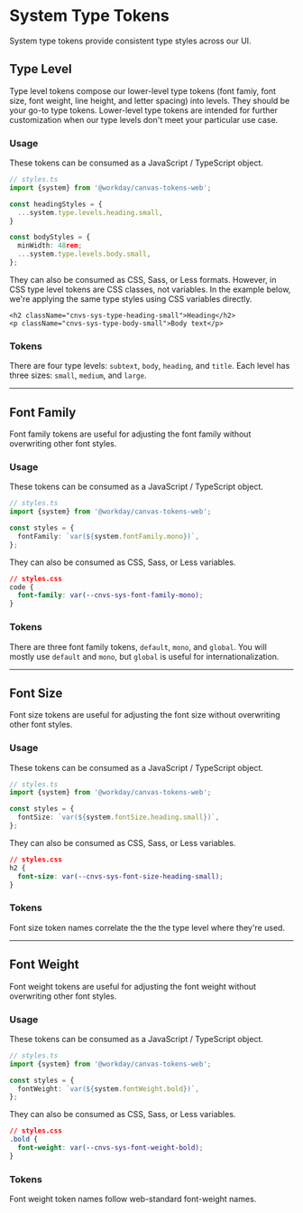

<Meta title="Docs/System Tokens/Type" />

<Unstyled>

# System Type Tokens

System type tokens provide consistent type styles across our UI.

## Type Level

Type level tokens compose our lower-level type tokens (font famiy, font size, font weight, line
height, and letter spacing) into levels. They should be your go-to type tokens. Lower-level type
tokens are intended for further customization when our type levels don't meet your particular use
case.

### Usage

These tokens can be consumed as a JavaScript / TypeScript object.

```ts
// styles.ts
import {system} from '@workday/canvas-tokens-web';

const headingStyles = {
  ...system.type.levels.heading.small,
}

const bodyStyles = {
  minWidth: 48rem;
  ...system.type.levels.body.small,
};
```

They can also be consumed as CSS, Sass, or Less formats. However, in CSS type level tokens are CSS
classes, not variables. In the example below, we're applying the same type styles using CSS
variables directly.

```tsx
<h2 className="cnvs-sys-type-heading-small">Heading</h2>
<p className="cnvs-sys-type-body-small">Body text</p>
```

### Tokens

There are four type levels: `subtext`, `body`, `heading`, and `title`. Each level has three sizes:
`small`, `medium`, and `large`.

<TypeLevelTokens />

---

## Font Family

Font family tokens are useful for adjusting the font family without overwriting other font styles.

### Usage

These tokens can be consumed as a JavaScript / TypeScript object.

```ts
// styles.ts
import {system} from '@workday/canvas-tokens-web';

const styles = {
  fontFamily: `var(${system.fontFamily.mono})`,
};
```

They can also be consumed as CSS, Sass, or Less variables.

```css
// styles.css
code {
  font-family: var(--cnvs-sys-font-family-mono);
}
```

### Tokens

There are three font family tokens, `default`, `mono`, and `global`. You will mostly use `default`
and `mono`, but `global` is useful for internationalization.

<FontFamilyTokens />

---

## Font Size

Font size tokens are useful for adjusting the font size without overwriting other font styles.

### Usage

These tokens can be consumed as a JavaScript / TypeScript object.

```ts
// styles.ts
import {system} from '@workday/canvas-tokens-web';

const styles = {
  fontSize: `var(${system.fontSize.heading.small})`,
};
```

They can also be consumed as CSS, Sass, or Less variables.

```css
// styles.css
h2 {
  font-size: var(--cnvs-sys-font-size-heading-small);
}
```

### Tokens

Font size token names correlate the the the type level where they're used.

<FontSizeTokens />

---

## Font Weight

Font weight tokens are useful for adjusting the font weight without overwriting other font styles.

### Usage

These tokens can be consumed as a JavaScript / TypeScript object.

```ts
// styles.ts
import {system} from '@workday/canvas-tokens-web';

const styles = {
  fontWeight: `var(${system.fontWeight.bold})`,
};
```

They can also be consumed as CSS, Sass, or Less variables.

```css
// styles.css
.bold {
  font-weight: var(--cnvs-sys-font-weight-bold);
}
```

### Tokens

Font weight token names follow web-standard font-weight names.

<FontWeightTokens />

</Unstyled>
